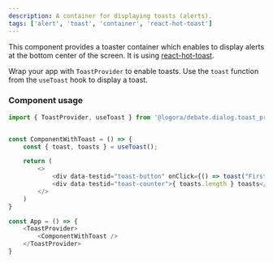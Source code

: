 ```yaml
---
description: A container for displaying toasts (alerts). 
tags: ['alert', 'toast', 'container', 'react-hot-toast']
---
```


This component provides a toaster container which enables to display alerts at the bottom center of the screen.
It is using [react-hot-toast](https://react-hot-toast.com/).

Wrap your app with `ToastProvider` to enable toasts.
Use the `toast` function from the `useToast` hook to display a toast.

### Component usage

```js
import { ToastProvider, useToast } from '@logora/debate.dialog.toast_provider';
```

```js

const ComponentWithToast = () => {
    const { toast, toasts } = useToast();

    return (
        <>
            <div data-testid="toast-button" onClick={() => toast("First toast")}>My toaster</div>
            <div data-testid="toast-counter">{ toasts.length } toasts</div>
        </>
    )
}

const App = () => {
    <ToastProvider>
        <ComponentWithToast />
    </ToastProvider>
}
```